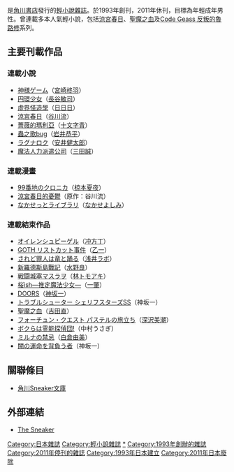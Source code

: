 {{Infobox Magazine
|title = The Sneaker
|image_file = Sneakerjun2006.jpg
|image_size = 200px
|image_caption = 《The Sneaker》2006年6月雜誌封面
|frequency = 双月刊
|category = [[輕小說|輕小說]]、[[漫畫|漫畫]]
|publisher = [[角川書店|角川書店]]
|firstdate = 1993年
|finaldate = 2011年
|country = {{JPN}}
|language = [[日文|日文]]
|website = [http://www.kadokawa.co.jp/mag/sneaker/ Sneaker]
}}
{{文學}}
{{nihongo|《'''The Sneaker'''》|ザ・スニーカー|Za Sunīkā}}是[[角川書店|角川書店]]發行的[[輕小說|輕小說]][[雜誌|雜誌]]。於1993年創刊，2011年休刊，目標為年輕成年男性。曾連載多本人氣輕小說，包括[[涼宮春日系列|涼宮春日]]、[[聖魔之血|聖魔之血]]及[[Code_Geass_反叛的魯路修|Code Geass 反叛的魯路修]]系列。

== 主要刊載作品 ==
=== 連載小說 ===
*[[神様ゲーム_(宮崎柊羽)|神様ゲーム]]（[[宮崎柊羽|宮崎柊羽]]）
*[[円環少女|円環少女]]（[[長谷敏司|長谷敏司]]）
*[[虛界怪造學|虛界怪造學]]（[[日日日|日日日]]）
*[[涼宮春日|涼宮春日]]（[[谷川流|谷川流]]）
*[[薔薇的瑪利亞|薔薇的瑪利亞]]（[[十文字青|十文字青]]）
*[[蟲之歌bug|蟲之歌bug]]（[[岩井恭平|岩井恭平]]）
*[[ラグナロク|ラグナロク]]（[[安井健太郎|安井健太郎]]）
*[[魔法人力派遣公司|魔法人力派遣公司]]（[[三田誠|三田誠]]）

=== 連載漫畫 ===
*[[99番地のクロニカ|99番地のクロニカ]]（[[椋本夏夜|椋本夏夜]]）
*[[涼宮春日的憂鬱|涼宮春日的憂鬱]]（原作：谷川流）
*[[なかせっとライブラリ|なかせっとライブラリ]]（[[なかせよしみ|なかせよしみ]]）

=== 連載結束作品 ===
*[[オイレンシュピーゲル|オイレンシュピーゲル]]（[[冲方丁|冲方丁]]）
*[[GOTH_リストカット事件|GOTH リストカット事件]]（[[乙一|乙一]]）
*[[されど罪人は竜と踊る|されど罪人は竜と踊る]]（[[浅井ラボ|浅井ラボ]]）
*[[新羅德斯島戰記|新羅德斯島戰記]]（[[水野良|水野良]]）
*[[戦闘城塞マスラヲ|戦闘城塞マスラヲ]]（[[林トモアキ|林トモアキ]]）
*[[桜ish―推定魔法少女―|桜ish―推定魔法少女―]]（[[一肇|一肇]]）
*[[DOORS_(小説)|DOORS]]（[[神坂一|神坂一]]）
*[[トラブルシューター_シェリフスターズSS|トラブルシューター シェリフスターズSS]]（神坂一）
*[[聖魔之血|聖魔之血]]（[[吉田直|吉田直]]）
*[[フォーチュン・クエスト|フォーチュン・クエスト パステルの旅立ち]]（[[深沢美潮|深沢美潮]]）
*[[ボクらは霊能探偵団!|ボクらは霊能探偵団!]]（中村うさぎ）
*[[ミルナの禁忌|ミルナの禁忌]]（[[白倉由美|白倉由美]]）
*[[闇の運命を背負う者|闇の運命を背負う者]]（神坂一）

== 關聯條目 ==
*[[角川Sneaker文庫|角川Sneaker文庫]]

== 外部連結 ==
*{{ja icon}} [http://www.kadokawa.co.jp/mag/sneaker/ The Sneaker]{{Wayback|url=http://www.kadokawa.co.jp/mag/sneaker/ |date=20080831050336 }}

[[Category:日本雜誌|Category:日本雜誌]]
[[Category:輕小說雜誌|Category:輕小說雜誌]]
[[Category:角川Sneaker文庫|*]]
[[Category:1993年創辦的雜誌|Category:1993年創辦的雜誌]]
[[Category:2011年停刊的雜誌|Category:2011年停刊的雜誌]]
[[Category:1993年日本建立|Category:1993年日本建立]]
[[Category:2011年日本廢除|Category:2011年日本廢除]]

{{ACG-stub}}